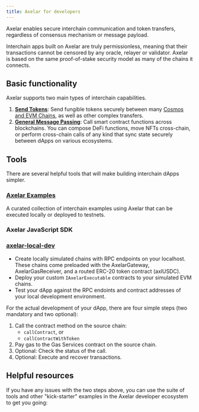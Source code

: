 ```yaml
---
title: Axelar for developers
---
```


Axelar enables secure interchain communication and token transfers, regardless of consensus mechanism or message payload.

Interchain apps built on Axelar are truly permissionless, meaning that their transactions cannot be censored by any oracle, relayer or validator. Axelar is based on the same proof-of-stake security model as many of the chains it connects.

## Basic functionality

Axelar supports two main types of interchain capabilities.

1. **[Send Tokens](./send-tokens/overview)**: Send fungible tokens securely between many [Cosmos and EVM Chains](https://axelarscan.io/), as well as other complex transfers.
2. **[General Message Passing](./general-message-passing/overview)**: Call smart contract functions across blockchains. You can compose DeFi functions, move NFTs cross-chain, or perform cross-chain calls of any kind that sync state securely between dApps on various ecosystems.

## Tools
There are several helpful tools that will make building interchain dApps simpler.

### [Axelar Examples](https://github.com/axelarnetwork/axelar-examples)
A curated collection of interchain examples using Axelar that can be executed locally or deployed to testnets.

### Axelar JavaScript SDK

### [axelar-local-dev](https://github.com/axelarnetwork/axelar-local-dev)

* Create locally simulated chains with RPC endpoints on your localhost. These chains come preloaded with the AxelarGateway, AxelarGasReceiver, and a routed ERC-20 token contract (axlUSDC).
* Deploy your custom `IAxelarExecutable` contracts to your simulated EVM chains.
* Test your dApp against the RPC endoints and contract addresses of your local development environment.


For the actual development of your dApp, there are four simple steps (two mandatory and two optional):
1. Call the contract method on the source chain:
    - `callContract`, or
    - `callContractWithToken`
2. Pay gas to the Gas Services contract on the source chain.
3. Optional: Check the status of the call.
4. Optional: Execute and recover transactions.


## Helpful resources
If you have any issues with the two steps above, you can use the suite of tools and other "kick-starter" examples in the Axelar developer ecosystem to get you going:


